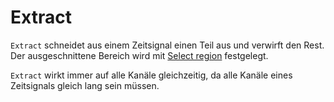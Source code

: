 # Extract

``Extract`` schneidet aus einem Zeitsignal einen Teil aus und verwirft den Rest. Der ausgeschnittene Bereich wird mit  [Select region](/de/help/edit/region-control) festgelegt.

``Extract`` wirkt immer auf alle Kanäle gleichzeitig, da alle Kanäle eines Zeitsignals gleich lang sein müssen.
